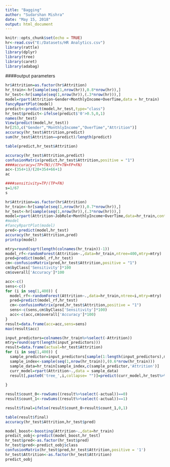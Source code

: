 ---
title: "Bagging"
author: "Sudarshan Mishra"
date: "May 15, 2018"
output: html_document
---

```{r setup, include=FALSE}
knitr::opts_chunk$set(echo = TRUE)
hr<-read.csv("E:/Datasets/HR Analytics.csv")
library(rattle)
library(dplyr)
library(tree)
library(caret)
library(adabag)
```


####output parameters
```{r}
hr$Attrition=as.factor(hr$Attrition)
hr_train<-hr[sample(seq(1,nrow(hr)),0.8*nrow(hr)),]
hr_test<-hr[sample(seq(1,nrow(hr)),(.3*nrow(hr))),]
model=rpart(Attrition~Gender+MonthlyIncome+OverTime,data = hr_train)
fancyRpartPlot(model)
predict<-predict(model,hr_test,type="class")
hr_test$predict<-ifelse(predict$'0'>0.5,0,1)
names(hr_test)
View(predict(model,hr_test))
hr[253,c("Gender","MonthlyIncome","OverTime","Attrition")]
accuracy(hr_test$Attrition,predict)
sum(hr_test$Attrition==predict)/length(predict)
```


```{r}
table(predict,hr_test$Attrition)

accuracy(hr_test$Attrition,predict)
confusionMatrix(predict,hr_test$Attrition,positive = "1")
####accuracy=(TP+TN)/(TP+TN+FP+FN)
ac<-(354+1)/(20+354+66+1)
ac

####sensitivity=TP/(TP+FN)
s=1/67
s
```



```{r}
hr$Attrition=as.factor(hr$Attrition)
hr_train<-hr[sample(seq(1,nrow(hr)),0.7*nrow(hr)),]
hr_test<-hr[sample(seq(1,nrow(hr)),(.3*nrow(hr))),]
model=rpart(Attrition~JobRole+MonthlyIncome+OverTime,data=hr_train,control = rpart.control(cp=-1,minsplit = 2,minbucket = 1))
#model
#fancyRpartPlot(model)
pred<-predict(model,hr_test)
accuracy(hr_test$Attrition,pred)
printcp(model)
```


```{r}
mtry=round(sqrt(length(colnames(hr_train))-1))
model_rf<-randomForest(Attrition~.,data=hr_train,ntree=400,mtry=mtry)
pred=predict(model_rf,hr_test)
cm<-confusionMatrix(pred,hr_test$Attrition,positive = "1")
cm$byClass['Sensitivity']*100
cm$overall['Accuracy']*100
```
```{r}
acc<-c()
sens<-c()
for (i in seq(1,400)) {
  model_rf<-randomForest(Attrition~.,data=hr_train,ntree=i,mtry=mtry)
  pred=predict(model_rf,hr_test)
  cm<-confusionMatrix(pred,hr_test$Attrition,positive = "1")
  sens<-c(sens,cm$byClass['Sensitivity']*100)
  acc<-c(acc,cm$overall['Accuracy']*100)
}
result=data.frame(acc=acc,sens=sens)
max(result$acc)
```

```{r}
input_predictors=colnames(hr_train%>%select(-Attrition))
mtry=round(sqrt(length(input_predictors)))
result=data.frame(actual=hr_test$Attrition)
for (i in seq(1,400)) {
  sample_predictor=input_predictors[sample(1:length(input_predictors),mtry)]
  sample_index<-sample(seq(1,nrow(hr_train)),(0.6*nrow(hr_train)))
  sample_data=hr_train[sample_index,c(sample_predictor,'Attrition')]
  curr_model=rpart(Attrition~.,data = sample_data)
  result[,paste0('tree_',i,collapse= "")]=predict(curr_model,hr_test%>%select(sample_predictor),type="class")
  
}

result$count_0<-rowSums((result%>%select(-actual))==0)
result$count_1<-rowSums((result%>%select(-actual))==1)

result$final=ifelse(result$count_0>result$count_1,0,1)

table(result$final)
accuracy(hr_test$Attrition,hr_test$pred)
```

```{r}
model_boost<-boosting(Attrition~.,data=hr_train)
predict_oobj<-predict(model_boost,hr_test)
hr_test$pred<-as.factor(hr_test$pred)
hr_test$pred<-predict_oobj$class
confusionMatrix(hr_test$pred,hr_test$Attrition,positive = '1')
hr_test$Attrition<-as.factor(hr_test$Attrition)
predict_oobj
```

